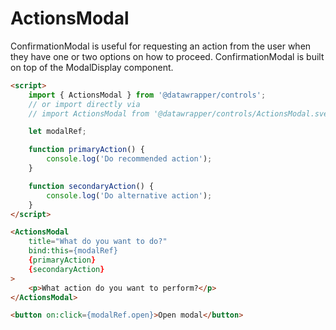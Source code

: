 # ActionsModal

ConfirmationModal is useful for requesting an action from the user when they have one or two options on how to proceed.
ConfirmationModal is built on top of the ModalDisplay component.

```html
<script>
    import { ActionsModal } from '@datawrapper/controls';
    // or import directly via
    // import ActionsModal from '@datawrapper/controls/ActionsModal.svelte;

    let modalRef;

    function primaryAction() {
        console.log('Do recommended action');
    }

    function secondaryAction() {
        console.log('Do alternative action');
    }
</script>

<ActionsModal
    title="What do you want to do?"
    bind:this={modalRef}
    {primaryAction}
    {secondaryAction}
>
    <p>What action do you want to perform?</p>
</ActionsModal>

<button on:click={modalRef.open}>Open modal</button>
```
